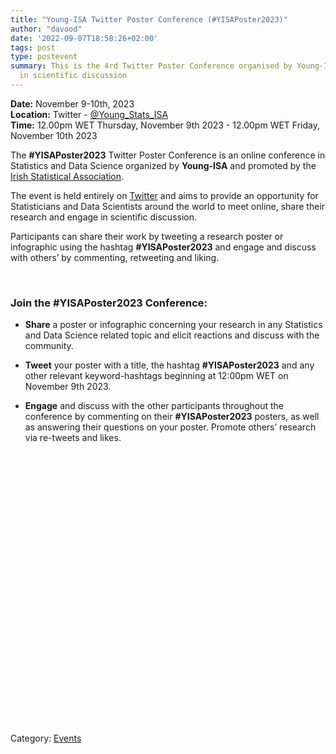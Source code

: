 ```yaml
---
title: "Young-ISA Twitter Poster Conference (#YISAPoster2023)"
author: "davood"
date: '2022-09-07T18:58:26+02:00'
tags: post
type: postevent
summary: This is the 4rd Twitter Poster Conference organised by Young-ISA aims to provide an opportunity for Statisticians and Data Scientists around the world to meet online, share their research and engage
  in scientific discussion
---
```


**Date:** November 9-10th, 2023 <br>
**Location:** Twitter - [\@Young_Stats_ISA](https://twitter.com/Young_Stats_ISA)<br>
**Time:** 12.00pm WET Thursday, November 9th 2023 - 12.00pm WET Friday, November 10th 2023 <br>


The **#YISAPoster2023** Twitter Poster Conference is an online conference in Statistics and Data Science organized by **Young-ISA** and promoted by the [Irish Statistical Association](https://istat.ie/).


The event is held entirely on [Twitter](https://twitter.com/Young_Stats_ISA) and aims to provide an opportunity for Statisticians and Data Scientists around the world to meet online, share their research and engage in scientific discussion.

Participants can share their work by tweeting a research poster or infographic using the hashtag **#YISAPoster2023** and engage and discuss with others’ by commenting, retweeting and liking.

<br>

### Join the #YISAPoster2023 Conference:
- **Share** a poster or infographic concerning your research in any Statistics and Data Science related topic and elicit reactions and discuss with the community.

- **Tweet** your poster with a title, the hashtag **#YISAPoster2023** and any other relevant
keyword-hashtags beginning at 12:00pm WET on November 9th 2023.

- **Engage** and discuss with the other participants throughout the conference by commenting on their **#YISAPoster2023** posters, as well as answering their questions on your poster. Promote others’ research via re-tweets and likes.


<br>

<!-- ### Poster Gallery -->

<!-- ```{r, echo=FALSE, warning=FALSE} -->
<!-- library(slickR) -->

<!-- paths <- c( -->
<!--   "/events/posts/image/YISA_Poster_2022_img1.png", -->
<!--   "/events/posts/image/YISA_Poster_2022_img9.png", -->
<!--   "/events/posts/image/YISA_Poster_2022_img12.png", -->
<!--   "/events/posts/image/YISA_Poster_2022_img6.png", -->
<!--   "/events/posts/image/YISA_Poster_2022_img10.png", -->
<!--   "/events/posts/image/YISA_Poster_2022_img2.png", -->
<!--   "/events/posts/image/YISA_Poster_2022_img3.png", -->
<!--   "/events/posts/image/YISA_Poster_2022_img4.png", -->
<!--   "/events/posts/image/YISA_Poster_2022_img5.png", -->
<!--   "/events/posts/image/YISA_Poster_2022_img7.png", -->
<!--   "/events/posts/image/YISA_Poster_2022_img8.png", -->
<!--   "/events/posts/image/YISA_Poster_2022_img11.png", -->
<!--   "/events/posts/image/YISA_Poster_2022_img13.png", -->
<!--   "/events/posts/image/YISA_Poster_2022_img14.png", -->
<!--   "/events/posts/image/YISA_Poster_2022_img15.png", -->
<!--   "/events/posts/image/YISA_Poster_2022_img16.png", -->
<!--   "/events/posts/image/YISA_Poster_2022_img17.png" -->
<!-- ) -->

<!-- slickR(obj=paths,height='80%')+  -->
<!--   settings(dots = TRUE) -->

<!-- ``` -->

<br>
<br>
<br>
<br>
<br>
<br>

<br>
<br>
<br>
<br>
<br>
<br>
<br>
<br>
<br>
<br>
<br>
<br>
<br>
<br>
<br>
<br>
<br>



Category: [<u>Events</u>](/events/)